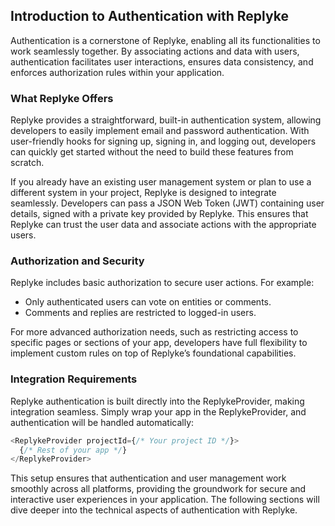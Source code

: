 ## Introduction to Authentication with Replyke

Authentication is a cornerstone of Replyke, enabling all its functionalities to work seamlessly together. By associating actions and data with users, authentication facilitates user interactions, ensures data consistency, and enforces authorization rules within your application.

### What Replyke Offers

Replyke provides a straightforward, built-in authentication system, allowing developers to easily implement email and password authentication. With user-friendly hooks for signing up, signing in, and logging out, developers can quickly get started without the need to build these features from scratch.

If you already have an existing user management system or plan to use a different system in your project, Replyke is designed to integrate seamlessly. Developers can pass a JSON Web Token (JWT) containing user details, signed with a private key provided by Replyke. This ensures that Replyke can trust the user data and associate actions with the appropriate users.

### Authorization and Security

Replyke includes basic authorization to secure user actions. For example:

- Only authenticated users can vote on entities or comments.
- Comments and replies are restricted to logged-in users.

For more advanced authorization needs, such as restricting access to specific pages or sections of your app, developers have full flexibility to implement custom rules on top of Replyke’s foundational capabilities.

### Integration Requirements

Replyke authentication is built directly into the ReplykeProvider, making integration seamless. Simply wrap your app in the ReplykeProvider, and authentication will be handled automatically:

```javascript
<ReplykeProvider projectId={/* Your project ID */}>
  {/* Rest of your app */}
</ReplykeProvider>
```

This setup ensures that authentication and user management work smoothly across all platforms, providing the groundwork for secure and interactive user experiences in your application. The following sections will dive deeper into the technical aspects of authentication with Replyke.